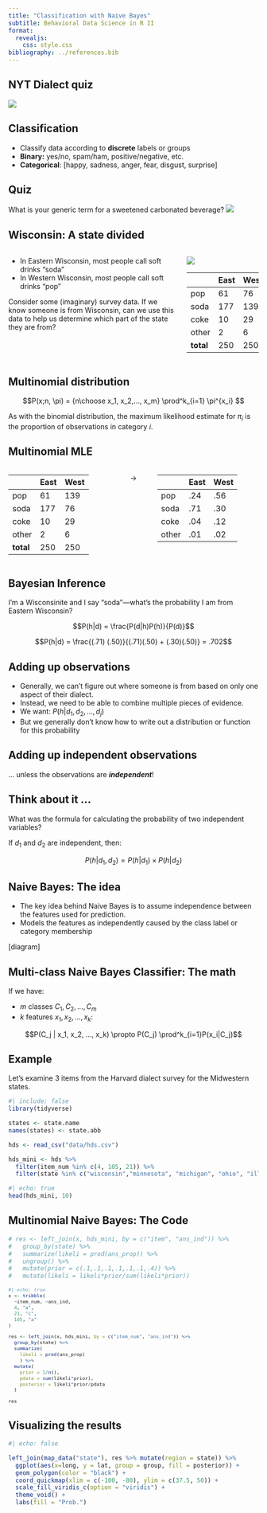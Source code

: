 ```yaml
---
title: "Classification with Naive Bayes"
subtitle: Behavioral Data Science in R II
format: 
  revealjs:
    css: style.css
bibliography: ../references.bib
---
```


## NYT Dialect quiz

![](../imgs/nyt-dialect-ex.png)

## Classification

- Classify data according to **discrete** labels or groups
- **Binary:** yes/no, spam/ham, positive/negative, etc.
- **Categorical**: [happy, sadness, anger, fear, disgust, surprise]

## Quiz

What is your generic term for a sweetened carbonated beverage?
![](../imgs/soda-v-pop.jpeg)

## Wisconsin: A state divided


:::: {.columns}
::: {.column width="70%"}
- In Eastern Wisconsin, most people call soft drinks "soda"
- In Western Wisconsin, most people call soft drinks "pop"

Consider some (imaginary) survey data. If we know someone is from Wisconsin, can we use this data to help us determine which part of the state they are from?
:::
::: {.column width="30%"}
![](../imgs/wi-pop-soda.jpg)


::: {style="font-size: 65%;"}

|       | East | West |
|-------|------|------|
| pop   |   61 |   76 |
| soda  |  177 |  139 |
| coke  |   10 |   29 |
| other |    2 |    6 |
| **total** |  250 |  250 |
:::


:::
::::


## Multinomial distribution

$$P(x;n, \pi) = {n\choose x_1, x_2,..., x_m}  \prod^k_{i=1} \pi^{x_i} $$

As with the binomial distribution, the maximum likelihood estimate for $\pi_i$ is the proportion of observations in category $i$.

## Multinomial MLE

:::: {.columns .v-center-container }
::: {.column width="40%"}
|       | East | West |
|-------|------|------|
| pop   |   61 |   139 |
| soda  |  177 |   76 |
| coke  |   10 |   29 |
| other |    2 |    6 |
| **total** |  250 |  250 |
:::
::: {.column width="10%"}
$$\rightarrow$$
:::
::: {.column width="40%"}
|       | East | West |
|-------|------|------|
| pop   |   .24 |   .56 |
| soda  |  .71 |  .30 |
| coke  |   .04 |   .12 |
| other |    .01 |    .02 |
:::
::::


## Bayesian Inference

I'm a Wisconsinite and I say "soda"---what's the probability I am from Eastern Wisconsin?

::: {.fragment}
$$P(h|d) = \frac{P(d|h)P(h)}{P(d)}$$
:::

::: {.fragment}
$$P(h|d) = \frac{(.71) (.50)}{(.71)(.50) + (.30)(.50)} = .702$$
:::

## Adding up observations

- Generally, we can't figure out where someone is from based on only one aspect of their dialect. 
- Instead, we need to be able to combine multiple pieces of evidence.
- We want: $P(h|d_1, d_2, ..., d_j)$
- But we generally don't know how to write out a distribution or function for this probability

## Adding up independent observations

... unless the observations are ***independent***!

::: {.callout-note icon="false"}
## Think about it ...

What was the formula for calculating the probability of two independent variables?
:::

::: {.fragment}
If $d_1$ and $d_2$ are independent, then:

$$P(h|d_1, d_2) = P(h|d_1) \times P(h|d_2)$$
:::


## Naive Bayes: The idea

- The key idea behind Naive Bayes is to assume independence between the features used for prediction.
- Models the features as independently caused by the class label or category membership

[diagram]

## Multi-class Naive Bayes Classifier: The math

If we have:  

- $m$ classes $C_1, C_2, ..., C_m$
- $k$ features $x_1, x_2, ..., x_k$:

$$P(C_j | x_1, x_2, ..., x_k) \propto P(C_j) \prod^k_{i=1}P(x_i|C_j)$$

## Example

Let's examine 3 items from the Harvard dialect survey for the Midwestern states.

```r
#| include: false
library(tidyverse)

states <- state.name
names(states) <- state.abb

hds <- read_csv("data/hds.csv")

hds_mini <- hds %>% 
  filter(item_num %in% c(4, 105, 21)) %>% 
  filter(state %in% c("wisconsin","minnesota", "michigan", "ohio", "illinois", "iowa", "indiana"))
```

```r
#| echo: true
head(hds_mini, 10)
```
## Multinomial Naive Bayes: The Code


:::.hidden
```r
# res <- left_join(x, hds_mini, by = c("item", "ans_ind")) %>%
#   group_by(state) %>%
#   summarize(likeli = prod(ans_prop)) %>%
#   ungroup() %>%
#   mutate(prior = c(.1,.1,.1,.1,.1,.1,.4)) %>% 
#   mutate(likeli = likeli*prior/sum(likeli*prior))
```
:::

::: {style="font-size: 80%;"}

```r
#| echo: true
x <- tribble(
  ~item_num, ~ans_ind,
  4, "a",
  21, "c",
  105, "a"
)

res <- left_join(x, hds_mini, by = c("item_num", "ans_ind")) %>% 
  group_by(state) %>% 
  summarize(
    likeli = prod(ans_prop)
    ) %>%
  mutate(
    prior = 1/n(),
    pdata = sum(likeli*prior),
    posterior = likeli*prior/pdata
  )

res
```
:::

## Visualizing the results

```r
#| echo: false

left_join(map_data("state"), res %>% mutate(region = state)) %>% 
  ggplot(aes(x=long, y = lat, group = group, fill = posterior)) +
  geom_polygon(color = "black") +
  coord_quickmap(xlim = c(-100, -80), ylim = c(37.5, 50)) +
  scale_fill_viridis_c(option = "viridis") +
  theme_void() +
  labs(fill = "Prob.")
```

